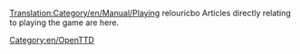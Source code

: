[[Translation:Category/en/Manual/Playing]]
relouricbo
Articles directly relating to playing the game are here.
[[Category:en/OpenTTD]]